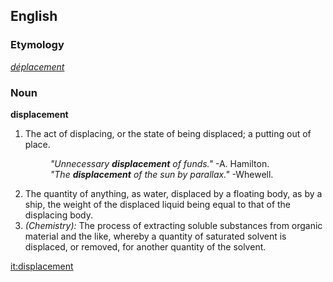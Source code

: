 ==English==

{{webster}}

===Etymology===
{{F.}} ''[[déplacement]]''

===Noun===
'''displacement'''
# The act of displacing, or the state of being displaced; a putting out of place.
#:''"Unnecessary '''displacement''' of funds."''  -A. Hamilton.
#:''"The '''displacement''' of the sun by parallax."''  -Whewell.
# The quantity of anything, as water, displaced by a floating body, as by a ship, the weight of the displaced liquid being equal to that of the displacing body.
# ''(Chemistry):'' The process of extracting soluble substances from organic material and the like, whereby a quantity of saturated solvent is displaced, or removed, for another quantity of the solvent.

[[it:displacement]]